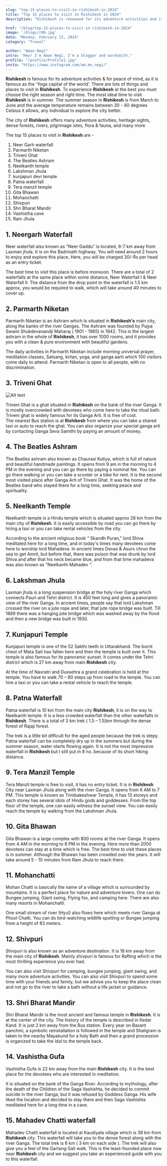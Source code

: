 ```yaml
---
slug: "top-15-places-to-visit-in-rishikesh-in-2024"
title: "Top 15 places to visit in Rishikesh in 2024"
description: "Rishikesh is renowned for its adventure activities and its reputation as the 'Yoga capital of the world', making it an ideal destination for both thrill-seekers and those seeking inner peace."

href: "/blog/top-15-places-to-visit-in-rishikesh-in-2024"
image: '/blogs/r00.jpg'
date: "Monday, February 12, 2024"
category: "Travel"

author: "Aman Negi"
intro: "Hey! I'm Aman Negi. I'm a blogger and wordsmith."
profile: "/profile/Profile1.jpg"
insta: "https://www.instagram.com/am.mu_negi/"
---
```



**Rishikesh** is famous for its adventure activities & for peace of mind, as it is famous as the 'Yoga capital of the world'. There are lots of things and places to visit in **Rishikesh**. To experience **Rishikesh** at the best you must choose the right season and right time. The most ideal time to visit **Rishikesh** is in summer. The summer season in **Rishikesh** is from March to June and the average temperature remains between 30 - 40 degrees Celsius it allows, any individual to explore the city better.

The city of **Rishikesh** offers many adventure activities, heritage sights, dense forests, rivers, pilgrimage sites, flora & fauna, and many more

The top 15 places to visit in **Rishikesh** are -

1. Neer Garh waterfall
2. Parmarth Niketan
3. Triveni Ghat
4. The Beatles Ashram
5. Neelkanth temple
6. Lakshman Jhula
7. kunjapuri  devi  temple
8. Patna waterfall
9. Tera manzil temple
10. Gita Bhawan 
11. Mohanchatti
12. Shivpuri
13. Shri Bharat Mandir
14. Vashistha cave
15. Ram Jhula

## 1.	Neergarh Waterfall
Neer waterfall also known as "Neer Gaddu" is located, 6-7 km away from Laxman jhula. It is on the Badrinath highway. You will need around 2 hours to enjoy and explore this place. Here, you will be charged 30/-Rs per head as an entry ticket. 

The best time to visit this place is before monsoon. There are a total of 2 waterfalls at the same place within some distance, Neer Waterfall I & Neer Waterfall II. The distance from the drop point to the waterfall is 1.5 km approx, you would be required to walk, which will take around 40 minutes to cover up.

## 2.	Parmarth Niketan
Parmarth Niketan is an Ashram which Is situated in **Rishikesh's** main city, along the banks of the river Ganges. The Ashram was founded by Pujya Swami Shukdevanandji Maharaj ( 1901 - 1965) in 1942. This is the largest ashram in the whole of **Rishikesh**, it has over  1000 rooms, and it provides you with a clean & pure environment with beautiful gardens. 

The daily activities in Parmarth Niketan include morning universal prayer, meditation classes, Satsang, kirtan, yoga, and ganga aarti which 100 visitors come daily to attend. Parmarth Niketan is open to all people, with no discrimination.

## 3.	Triveni  Ghat

![Alt text](/blogs/r01.jpg "triveni ghat")

Triveni  Ghat is a ghat situated in **Rishikesh** on the bank of the river Ganga. It is mostly overcrowded with devotees who come here to take the ritual bath. Triveni ghat is widely famous for its Ganga Arti. It is free of cost.  
The nearest Bus station is at **Rishikesh** from where you can take a shared taxi or auto to reach the ghat. You can also organize your special ganga arti by contacting Ganga Seva Samithi by paying an amount of money.

## 4.	The Beatles Ashram
The Beatles ashram also known as Chaurasi Kutiya, which is full of nature and beautiful handmade paintings. It opens from 9 am in the morning to 4 PM in the evening and you can go there by paying a nominal fee. 
You can go there walking or you can take a scooter or a bike for rent. It is the second most visited place after Ganga Arti of Triveni Ghat. It was the home of the Beatles band who stayed there for a long time, seeking peace and spirituality.

## 5.	Neelkanth Temple
Neelkanth temple is a Hindu temple which is situated approx 28 km from the main city of **Rishikesh**. It is easily accessible by road you can go there by hiring a taxi or you can take rental vehicles from the city.

According to the ancient religious book “ Skandh Puran,” lord Shiva meditated here for a long time, and in today's times many devotees come here to worship lord Mahadeva. In ancient times Devas & Asurs chrun the sea to get Amrit, but before that, there was poison that was drunk by lord Shiva and after that his neck became blue, and from that time mahadeva was also known as ”Neelkanth Mahadev “.

## 6.	Lakshman Jhula
Laxman jhula is a long suspension bridge at the holy river Ganga which connects Pauri and Tehri district. It is 450 feet long and gives a panoramic view of the river Ganga. In ancient times, people say that lord Lakshman crossed the river on a jute rope and later, that jute rope bridge was built. Till 1889 there was a hanging jute bridge which was washed away by the flood and then a new bridge was built in 1930.

## 7.	Kunjapuri Temple
Kunjapuri temple is one of the 52 Sakthi teeth in Uttarakhand. The burnt chest of Mata Sati has fallen here and then the temple is built over it. This temple is also famous for its panoramic sunset. It comes under the Tehri district which is 27 km away from main **Rishikesh** city. 

At the time of Navratri and Dussehra a grand celebration is held at the temple. You have to walk 70 – 80 steps up from road to the temple. You can hire a taxi or you can take a rental vehicle to reach the temple.

## 8.	Patna Waterfall
Patna waterfall is 10 km from the main city **Rishikesh**, it is on the way to Neelkanth temple. It is a less crowded waterfall than the other waterfalls in **Rishikesh**. There is a total of 3 km trek  ( 1.5 – 1.5)km through the dense forest of Rajaji forest. 

The trek is a little bit difficult for the aged people because the trek is stepy. Patna waterfall can be completely dry up in the summers but during the summer season, water starts flowing again. It is not the most impressive waterfall in **Rishikesh** but I still put in 8 no. because of its short hiking distance.

## 9.	Tera Manzil Temple
Tera Manzil temple is free to visit, it has no entry ticket. It is in **Rishikesh** City near Laxman Jhula along with the river Ganga. It opens from 6 AM to 7 PM. 
This temple is known as Trimbakeshwar Temple, it has 13 storeys and each storey has several idols of Hindu gods and goddesses. From the top floor of the temple, one can easily witness the sunset view. You can easily reach the temple by walking from the Lakshman Jhula.

## 10.	Gita Bhawan
Gita Bhawan is a large complex with 800 rooms at the river Ganga.  It opens from 4 AM in the morning to 8 PM in the evening. Here more than 2000 devotees can stay at a time which is free. The best time to visit these places is in summer. Although the Bhawan has been crowded over the years. It will take around 5 - 10 minutes from Ram Jhula to reach there.

## 11.	Mohanchatti
Mohan Chatti is basically the name of a village which is surrounded by mountains. It is a perfect place for nature and adventure lovers. One can do Bungee jumping, Giant swing, Flying fox, and camping here. There are also many resorts in Mohanchatti. 

One small stream of river (Hyul) also flows here which meets river Ganga at Phool Chatti. You can do bird-watching wildlife spotting or Bungee jumping from a height of 83 meters.

## 12.	Shivpuri
Shivpuri is also known as an adventure destination. It is 18 km away from the main city of **Rishikesh**. Mainly shivpuri is famous for Rafting which is the most thrilling experience you ever had. 

You can also visit Shivpuri for camping, bungee jumping, giant swing, and many more adventure activities. You can also visit Shivpuri to spend some time with your friends and family, but we advise you to keep the place clean and not go to the river to take a bath without a life jacket or guidance.

## 13.	Shri Bharat Mandir
Shri Bharat Mandir is the most ancient and famous temple in **Rishikesh**. It is at the center of the city. The history of the temple is described in Kedar Kand. It is just 2 km away from the Bus station. Every year on Basant panchmi, a symbolic reinstallation is followed in the temple and Shaligram is taken to the nearby Mayakund for a holy Bath and then a grand procession is organized to take the idol to the temple back.

## 14.	Vashistha Gufa
Vashistha Gufa is 22 km away from the main **Rishikesh** city. It is the best place for the devotees who are interested in meditation. 

It is situated on the bank of the Ganga River. According to mythology, after the death of the Children of the Saga Vashishta, he decided to commit suicide in the river Ganga, but it was refused by Goddess Ganga. His wife liked the location and decided to stay there and then Saga Vashishta meditated here for a long time in a cave.

## 15.	Mahadev Chatti waterfall
Mahadev Chatti waterfall is located at Kaudiyala village which is 39 km from **Rishikesh** city. This waterfall will take you to the dense forest along with the river Ganga. The total trek is 6 km ( 3 km on each side ). The trek will also give you a feel of the Gartang Gali walk. This is the least-founded place now near **Rishikesh** city and we suggest you take an experienced guide with you to this waterfall.
